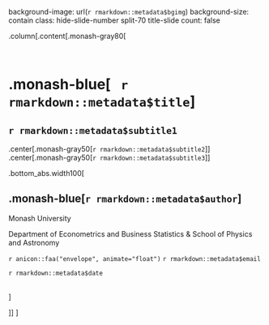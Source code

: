 
background-image: url(`r rmarkdown::metadata$bgimg`)
background-size: contain
class: hide-slide-number split-70 title-slide
count: false

.column[.content[.monash-gray80[

<br>

# .monash-blue[ &nbsp; `r rmarkdown::metadata$title`]


<h2 style="font-weight:900!important;">`r rmarkdown::metadata$subtitle1`</h2>
.center[.monash-gray50[`r rmarkdown::metadata$subtitle2`]]
.center[.monash-gray50[`r rmarkdown::metadata$subtitle3`]]


.bottom_abs.width100[

## .monash-blue[`r rmarkdown::metadata$author`]

Monash University

Department of Econometrics and Business Statistics &
School of Physics and Astronomy

`r anicon::faa("envelope", animate="float")`  `r rmarkdown::metadata$email`

`r rmarkdown::metadata$date`

<br>
]


]]
]


<div class="column transition monash-m-new delay-1s" style="clip-path:url(#swipe__clip-path);">
<div class="background-image" style="background-image:url('images/large.png');background-position: center;background-size:cover;margin-left:3px;">
<svg class="clip-svg absolute">
<defs>
<clipPath id="swipe__clip-path" clipPathUnits="objectBoundingBox">
<polygon points="0.5745 0, 0.5 0.33, 0.42 0, 0 0, 0 1, 0.27 1, 0.27 0.59, 0.37 1, 0.634 1, 0.736 0.59, 0.736 1, 1 1, 1 0, 0.5745 0" />
</clipPath>
</defs>	
</svg>
</div>
</div>


